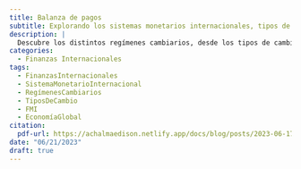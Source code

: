 ```yaml
---
title: Balanza de pagos
subtitle: Explorando los sistemas monetarios internacionales, tipos de cambio fijos y flexibles, y el papel en evolución del FMI en la economía mundial.
description: |
  Descubre los distintos regímenes cambiarios, desde los tipos de cambio fijos hasta los flexibles, y su impacto en la economía global. Explora el futuro del Fondo Monetario Internacional y su papel en la estabilidad financiera internacional.
categories:
  - Finanzas Internacionales
tags:
  - FinanzasInternacionales
  - SistemaMonetarioInternacional
  - RegímenesCambiarios
  - TiposDeCambio
  - FMI
  - EconomíaGlobal
citation:
  pdf-url: https://achalmaedison.netlify.app/docs/blog/posts/2023-06-17-sistema-monetario-internacional-fi2/index.pdf
date: "06/21/2023"
draft: true
---
```

